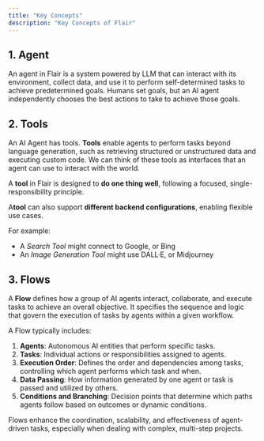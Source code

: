 ```yaml
---
title: "Key Concepts"
description: "Key Concepts of Flair"
---
```


## 1.  Agent 

An agent in Flair is a system powered by LLM that can interact with its environment, collect data, and use it to perform self-determined tasks to achieve predetermined goals. Humans set goals, but an AI agent independently chooses the best actions to take to achieve those goals.

## 2. Tools  

An AI Agent has tools. **Tools** enable agents to perform tasks beyond language generation, such as retrieving structured or unstructured data and executing custom code. We can think of these tools as  interfaces that an agent can use to interact with the world.

A **tool** in Flair is designed to **do one thing well**, following a focused, single-responsibility principle.

A**tool**  can also support **different backend configurations**, enabling flexible use cases.

For example:

- A _Search Tool_ might connect to Google, or Bing
- An _Image Generation Tool_ might use DALL·E, or Midjourney

## **3.  Flows**

A **Flow** defines how a group of AI agents interact, collaborate, and execute tasks to achieve an overall objective. It specifies the sequence and logic that govern the execution of tasks by agents within a given workflow.

A Flow typically includes:

1. **Agents**: Autonomous AI entities that perform specific tasks.
2. **Tasks**: Individual actions or responsibilities assigned to agents.
3. **Execution Order**: Defines the order and dependencies among tasks, controlling which agent performs which task and when.
4. **Data Passing**: How information generated by one agent or task is passed and utilized by others.
5. **Conditions and Branching**: Decision points that determine which paths agents follow based on outcomes or dynamic conditions.

Flows enhance the coordination, scalability, and effectiveness of agent-driven tasks, especially when dealing with complex, multi-step projects.